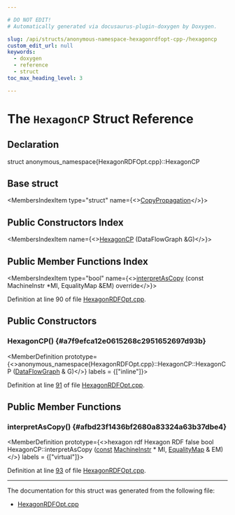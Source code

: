 ```yaml
---

# DO NOT EDIT!
# Automatically generated via docusaurus-plugin-doxygen by Doxygen.

slug: /api/structs/anonymous-namespace-hexagonrdfopt-cpp-/hexagoncp
custom_edit_url: null
keywords:
  - doxygen
  - reference
  - struct
toc_max_heading_level: 3

---
```





# The `HexagonCP` Struct Reference

<DoxygenPage pluginConfig={pluginConfig}>



## Declaration

<CodeBlock>struct anonymous_namespace{HexagonRDFOpt.cpp}::HexagonCP</CodeBlock>

## Base struct

<MembersIndex>

<MembersIndexItem
  type="struct"
  name={<><a href="/docs/api/structs/llvm/rdf/copypropagation">CopyPropagation</a></>}>
</MembersIndexItem>

</MembersIndex>

## Public Constructors Index

<MembersIndex>

<MembersIndexItem
  name={<><a href="#a7f9efca12e0615268c2951652697d93b">HexagonCP</a> (DataFlowGraph &amp;G)</>}>
</MembersIndexItem>

</MembersIndex>

## Public Member Functions Index

<MembersIndex>

<MembersIndexItem
  type="bool"
  name={<><a href="#afbd23f1436bf2680a83324a63b37dbe4">interpretAsCopy</a> (const MachineInstr &#42;MI, EqualityMap &amp;EM) override</>}>
</MembersIndexItem>

</MembersIndex>


Definition at line 90 of file <a href="/docs/api/files/lib/lib/target/lib/target/hexagon/hexagonrdfopt-cpp">HexagonRDFOpt.cpp</a>.

<SectionDefinition>

## Public Constructors

### HexagonCP() {#a7f9efca12e0615268c2951652697d93b}

<MemberDefinition
  prototype={<>anonymous&#95;namespace&#123;HexagonRDFOpt.cpp&#125;::HexagonCP::HexagonCP (<a href="/docs/api/structs/llvm/rdf/dataflowgraph">DataFlowGraph</a> &amp; G)</>}
  labels = {["inline"]}>

Definition at line <a href="/docs/api/files/lib/lib/target/lib/target/hexagon/hexagonrdfopt-cpp/#l00091">91</a> of file <a href="/docs/api/files/lib/lib/target/lib/target/hexagon/hexagonrdfopt-cpp">HexagonRDFOpt.cpp</a>.
</MemberDefinition>

</SectionDefinition>

<SectionDefinition>

## Public Member Functions

### interpretAsCopy() {#afbd23f1436bf2680a83324a63b37dbe4}

<MemberDefinition
  prototype={<>hexagon rdf Hexagon RDF false bool HexagonCP::interpretAsCopy (<a href="/docs/api/files/lib/lib/target/lib/target/aarch64/aarch64promoteconstant-cpp/#a90f8350fecae261c25be85d38b451bff">const</a> <a href="/docs/api/classes/llvm/machineinstr">MachineInstr</a> &#42; MI, <a href="/docs/api/structs/llvm/rdf/copypropagation/#a980980454ebf2bdb48750179e760779a">EqualityMap</a> &amp; EM)</>}
  labels = {["virtual"]}>

Definition at line <a href="/docs/api/files/lib/lib/target/lib/target/hexagon/hexagonrdfopt-cpp/#l00093">93</a> of file <a href="/docs/api/files/lib/lib/target/lib/target/hexagon/hexagonrdfopt-cpp">HexagonRDFOpt.cpp</a>.
</MemberDefinition>

</SectionDefinition>

<hr/>

The documentation for this struct was generated from the following file:

<ul>
<li><a href="/docs/api/files/lib/lib/target/lib/target/hexagon/hexagonrdfopt-cpp">HexagonRDFOpt.cpp</a></li>
</ul>

</DoxygenPage>
